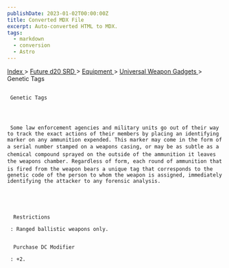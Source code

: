 ```yaml
---
publishDate: 2023-01-02T00:00:00Z
title: Converted MDX File
excerpt: Auto-converted HTML to MDX.
tags:
  - markdown
  - conversion
  - Astro
---
```


[
Index
](-index) >
[
Future d20 SRD
](future-d20-srd-index) >
[
Equipment
](future-d20-srd-equipment-index) >
[
Universal Weapon Gadgets
](future-d20-srd-equipment-gadgets-universal-weapons-index) > Genetic Tags

##

     Genetic Tags




     Some law enforcement agencies and military units go out of their way to track the exact actions of their members by placing an identifying marker on any ammunition expended. This marker may come in the form of a serial number stamped on a weapons casing, or may be as subtle as a chemical compound sprayed on the outside of the ammunition it leaves the weapons chamber. Regardless of form, each round of ammunition that is fired from the weapon bears a unique tag that corresponds to the genetic code of the person to whom the weapon is assigned, immediately identifying the attacker to any forensic analysis.





      Restrictions

     : Ranged ballistic weapons only.


      Purchase DC Modifier

     : +2.
